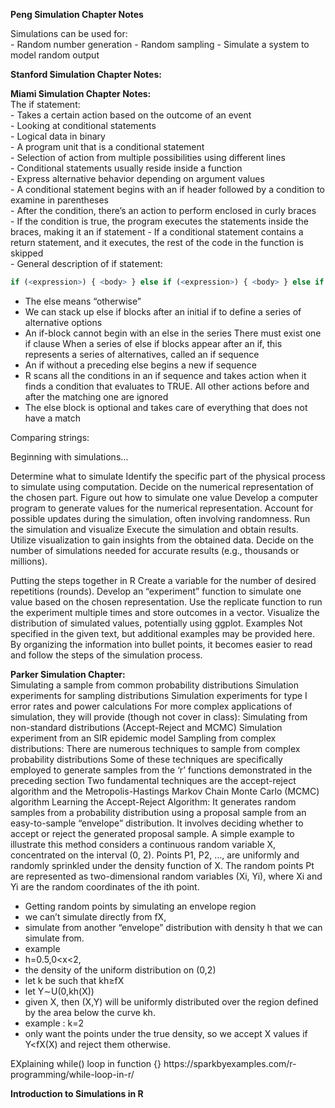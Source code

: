 **Peng Simulation Chapter Notes**

Simulations can be used for:      
- Random number generation
- Random sampling
- Simulate a system to model random output

**Stanford Simulation Chapter Notes:**

**Miami Simulation Chapter Notes:**     
The if statement:                     
- Takes a certain action based on the outcome of an event    
- Looking at conditional statements    
- Logical data in binary    
- A program unit that is a conditional statement    
- Selection of action from multiple possibilities using different lines    
- Conditional statements usually reside inside a function   
- Express alternative behavior depending on argument values    
- A conditional statement begins with an if header followed by a condition to examine in   parentheses     
- After the condition, there's an action to perform enclosed in curly braces     
- If the condition is true, the program executes the statements inside the braces,        making it an if statement
- If a conditional statement contains a return statement, and it executes, the rest of    the code in the function is skipped    
-  General description of if statement:   

```r
if (<expression>) { <body> } else if (<expression>) { <body> } else if (<expression>) { <body> ... } else { <body> } 
```

- The else means "otherwise"    
- We can stack up else if blocks after an initial if to define a series of alternative    options    
- An if-block cannot begin with an else in the series
 There must exist one if clause
 When a series of else if blocks appear after an if, this represents a series of         alternatives, called an if sequence
- An if without a preceding else begins a new if sequence
- R scans all the conditions in an if sequence and takes action when it finds a condition that evaluates to TRUE. All other actions before and after the matching one are ignored
- The else block is optional and takes care of everything that does not have a match

Comparing strings:   

Beginning with simulations... 


Determine what to simulate
Identify the specific part of the physical process to simulate using computation.
Decide on the numerical representation of the chosen part.
Figure out how to simulate one value
Develop a computer program to generate values for the numerical representation.
Account for possible updates during the simulation, often involving randomness.
Run the simulation and visualize
Execute the simulation and obtain results.
Utilize visualization to gain insights from the obtained data.
Decide on the number of simulations needed for accurate results (e.g., thousands or millions).

Putting the steps together in R
Create a variable for the number of desired repetitions (rounds).
Develop an "experiment" function to simulate one value based on the chosen representation.
Use the replicate function to run the experiment multiple times and store outcomes in a vector.
Visualize the distribution of simulated values, potentially using ggplot.
Examples
Not specified in the given text, but additional examples may be provided here.
By organizing the information into bullet points, it becomes easier to read and follow the steps of the simulation process.





**Parker Simulation Chapter:**      
Simulating a sample from common probability distributions
Simulation experiments for sampling distributions
Simulation experiments for type I error rates and power calculations
For more complex applications of simulation, they will provide (though not cover in class):
Simulating from non-standard distributions (Accept-Reject and MCMC)
Simulation experiment from an SIR epidemic model
Sampling from complex distributions:
There are numerous techniques to sample from complex probability distributions
Some of these techniques are specifically employed to generate samples from the 'r' functions demonstrated in the preceding section
Two fundamental techniques are the accept-reject algorithm and the Metropolis-Hastings Markov Chain Monte Carlo (MCMC) algorithm
Learning the Accept-Reject Algorithm: It generates random samples from a probability distribution using a proposal sample from an easy-to-sample "envelope" distribution. It involves deciding whether to accept or reject the generated proposal sample.
A simple example to illustrate this method considers a continuous random variable X, concentrated on the interval (0, 2). Points P1, P2, ..., are uniformly and randomly sprinkled under the density function of X. The random points Pt are represented as two-dimensional random variables (Xi, Yi), where Xi and Yi are the random coordinates of the ith point.


-	Getting random points by simulating an envelope region
-	we can’t simulate directly from fX, 
-	simulate from another “envelope” distribution with density h that we can simulate from.
-	 example 
-	 h=0.5,0<x<2, 
-	the density of the uniform distribution on (0,2)
-	let k be such that kh≥fX 
-	let  Y∼U(0,kh(X))
-	given X, then (X,Y) will be uniformly distributed over the region defined by the area below the curve kh. 
-	 example : k=2
-	 only want the points under the true density, so we accept X values if Y<fX(X) and reject them otherwise.

EXplaining while() loop in function {} https://sparkbyexamples.com/r-programming/while-loop-in-r/


**Introduction to Simulations in R**


